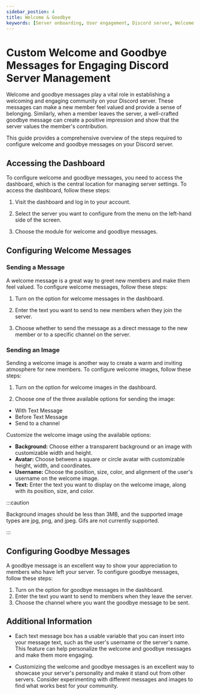 ---
sidebar_postion: 4
title: Welcome & Goodbye 
keywords: [Server onboarding, User engagement, Discord server, Welcome message, Goodbye message, Server management, Bot configuration, Customization] 
---


# Custom Welcome and Goodbye Messages for Engaging Discord Server Management

Welcome and goodbye messages play a vital role in establishing a welcoming and engaging community on your Discord server. These messages can make a new member feel valued and provide a sense of belonging. Similarly, when a member leaves the server, a well-crafted goodbye message can create a positive impression and show that the server values the member's contribution.

This guide provides a comprehensive overview of the steps required to configure welcome and goodbye messages on your Discord server.

## Accessing the Dashboard

To configure welcome and goodbye messages, you need to access the dashboard, which is the central location for managing server settings. To access the dashboard, follow these steps:

1. Visit the dashboard and log in to your account.

2. Select the server you want to configure from the menu on the left-hand side of the screen.

3. Choose the module for welcome and goodbye messages.

## Configuring Welcome Messages

### Sending a Message

A welcome message is a great way to greet new members and make them feel valued. To configure welcome messages, follow these steps:

1. Turn on the option for welcome messages in the dashboard.

2. Enter the text you want to send to new members when they join the server.

3. Choose whether to send the message as a direct message to the new member or to a specific channel on the server.

### Sending an Image

Sending a welcome image is another way to create a warm and inviting atmosphere for new members. To configure welcome images, follow these steps:

1. Turn on the option for welcome images in the dashboard.

2. Choose one of the three available options for sending the image:

- With Text Message
- Before Text Message
- Send to a channel

Customize the welcome image using the available options:

- **Background:** Choose either a transparent background or an image with customizable width and height.
- **Avatar:** Choose between a square or circle avatar with customizable height, width, and coordinates.
- **Username:** Choose the position, size, color, and alignment of the user's username on the welcome image.
- **Text:** Enter the text you want to display on the welcome image, along with its position, size, and color.

:::caution 

Background images should be less than 3MB, and the supported image types are jpg, png, and jpeg. Gifs are not currently supported.

:::

## Configuring Goodbye Messages

A goodbye message is an excellent way to show your appreciation to members who have left your server. To configure goodbye messages, follow these steps:

1. Turn on the option for goodbye messages in the dashboard.
2. Enter the text you want to send to members when they leave the server.
3. Choose the channel where you want the goodbye message to be sent.

## Additional Information

- Each text message box has a usable variable that you can insert into your message text, such as the user's username or the server's name. This feature can help personalize the welcome and goodbye messages and make them more engaging.

- Customizing the welcome and goodbye messages is an excellent way to showcase your server's personality and make it stand out from other servers. Consider experimenting with different messages and images to find what works best for your community.

